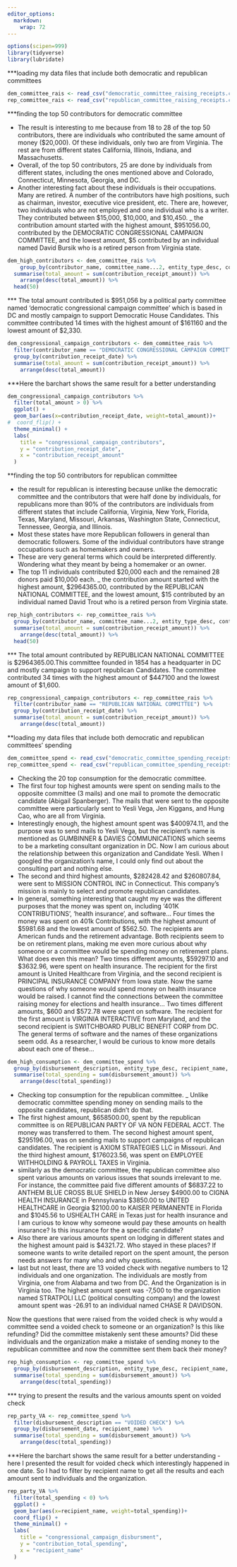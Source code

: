 ```yaml
---
editor_options: 
  markdown: 
    wrap: 72
---
```


```r
options(scipen=999)
library(tidyverse)
library(lubridate)
```

***loading my data files that include both democratic and republican committees

```r
dem_committee_rais <- read_csv("democratic_committee_raising_receipts.csv")
rep_committee_rais <- read_csv("republican_committee_raising_receipts.csv")

```
***finding the top 50 contributors for democratic committee

- The result is interesting to me because from 18 to 28 of the top 50 contributors, there are individuals who contributed the same amount of money ($20,000). Of these individuals, only two are from Virginia. The rest are from different states California, Illinois, Indiana, and Massachusetts.
- Overall, of the top 50 contributors, 25 are done by individuals from different states, including the ones mentioned above and Colorado, Connecticut, Minnesota, Georgia, and DC.
- Another interesting fact about these individuals is their occupations. Many are retired. A number of the contributors have high positions, such as chairman, investor, executive vice president, etc. There are, however, two individuals who are not employed and one individual who is a writer. They contributed between $15,000, $10,000, and $10,450.
_ the contribution amount started with the highest amount, $951056.00, contributed by the DEMOCRATIC CONGRESSIONAL CAMPAIGN COMMITTEE, and the lowest amount, $5 contributed by an individual named David Bursik who is a retired person from Virginia state. 

```r
dem_high_contributors <- dem_committee_rais %>% 
    group_by(contributor_name, committee_name...2, entity_type_desc, contributor_state, contributor_occupation) %>% 
  summarise(total_amount = sum(contribution_receipt_amount)) %>% 
    arrange(desc(total_amount)) %>% 
  head(50)
```
*** The total amount contributed is $951,056 by a political party committee named 'democratic congressional campaign committee' which is based in DC and mostly campaign to support Democratic House Candidates. This committee contributed 14 times with the highest amount of $161160 and the lowest amount of $2,330.

```r
dem_congressional_campaign_contributors <- dem_committee_rais %>% 
  filter(contributor_name == "DEMOCRATIC CONGRESSIONAL CAMPAIGN COMMITTEE") %>% 
  group_by(contribution_receipt_date) %>% 
  summarise(total_amount = sum(contribution_receipt_amount)) %>% 
    arrange(desc(total_amount))
```

***Here the barchart shows the same result for a better understanding 

```r
dem_congressional_campaign_contributors %>% 
  filter(total_amount > 0) %>% 
  ggplot() +
  geom_bar(aes(x=contribution_receipt_date, weight=total_amount))+
#  coord_flip() + 
  theme_minimal() +
  labs(
    title = "congressional_campaign_contributors",
    y = "contribution_receipt_date",
    x = "contribution_receipt_amount"
  )
```
**finding the top 50 contributors for republican committee

- the result for republican is interesting because unlike the democratic committee and the contributors that were half done by individuals, for republicans more than 90% of the contributors are individuals from different states that include California, Virginia, New York, Florida, Texas, Maryland, Missouri, Arkansas, Washington State, Connecticut, Tennessee, Georgia, and Illinois. 
- Most these states have more Republican followers in general than democratic followers. Some of the individual contributors have strange occupations such as homemakers and owners.
- These are very general terms which could be interpreted differently. Wondering what they meant by being a homemaker or an owner.
- The top 11 individuals contributed $20,000 each and the remained 28 donors paid $10,000 each. 
_ the contribution amount started with the highest amount, $2964365.00, contributed by the REPUBLICAN NATIONAL COMMITTEE, and the lowest amount, $15 contributed by an individual named David Trout who is a retired person from Virginia state. 

```r
rep_high_contributors <- rep_committee_rais %>% 
  group_by(contributor_name, committee_name...2, entity_type_desc, contributor_state, contributor_occupation) %>% 
  summarise(total_amount = sum(contribution_receipt_amount)) %>% 
    arrange(desc(total_amount)) %>% 
  head(50)
```
*** The total amount contributed by REPUBLICAN NATIONAL COMMITTEE is $2964365.00.This committee founded in 1854 has a headquarter in DC and mostly campaign to support republican Candidates. The committee contributed 34 times with the highest amount of $447100 and the lowest amount of $1,600.

```r
rep_congressional_campaign_contributors <- rep_committee_rais %>% 
  filter(contributor_name == "REPUBLICAN NATIONAL COMMITTEE") %>% 
  group_by(contribution_receipt_date) %>% 
  summarise(total_amount = sum(contribution_receipt_amount)) %>% 
    arrange(desc(total_amount))
```

**loading my data files that include both democratic and republican committees' spending 

```r
dem_committee_spend <- read_csv("democratic_committee_spending_receipts.csv")
rep_committee_spend <- read_csv("republican_committee_spending_receipts.csv")
```
* Checking the 20 top consumption for the democratic committee.
- The first four top highest amounts were spent on sending mails to the opposite committee (3 mails) and one mail to promote the democratic candidate (Abigail Spanberger). The mails that were sent to the opposite committee were particularly sent to Yesli Vega, Jen Kiggans, and Hung Cao, who are all from Virginia.
- Interestingly enough, the highest amount spent was $400974.11, and the purpose was to send mails to Yesli Vega, but the recipient's name is mentioned as GUMBINNER & DAVIES COMMUNICATIONS which seems to be a marketing consultant organization in DC. Now I am curious about the relationship between this organization and Candidate Yesli. When I googled the organization's name, I could only find out about the consulting part and nothing else.
- The second and third highest amounts, $282428.42 and $260807.84, were sent to MISSION CONTROL INC in Connecticut. This company's mission is mainly to select and promote republican candidates.
- In general, something interesting that caught my eye was the different purposes that the money was spent on, including '401K CONTRIBUTIONS', 'health insurance', and software...
  Four times the money was spent on 401k Contributions, with the highest amount of $5981.68 and the lowest amount of $562.50. The recipients are American funds and the retirement advantage. Both recipients seem to be on retirement plans, making me even more curious about why someone or a committee would be spending money on retirement plans. What does even this mean?
  Two times different amounts, $59297.10 and $3632.96, were spent on health insurance. The recipient for the first amount is United Healthcare from Virginia, and the second recipient is PRINCIPAL INSURANCE COMPANY from Iowa state. Now the same questions of why someone would spend money on health insurance would be raised. I cannot find the connections between the committee raising money for elections and health insurance...
  Two times different amounts, $600 and $572.78 were spent on software. The recipient for the first amount is VIRGINIA INTERACTIVE from Maryland, and the second recipient is SWITCHBOARD PUBLIC BENEFIT CORP from DC. The general terms of software and the names of these organizations seem odd. As a researcher, I would be curious to know more details about each one of these...

```r
dem_high_consumption <- dem_committee_spend %>% 
  group_by(disbursement_description, entity_type_desc, recipient_name, recipient_state) %>% 
  summarise(total_spending = sum(disbursement_amount)) %>% 
    arrange(desc(total_spending)) 
```
* Checking top consumption for the republican committee.
_ Unlike democratic committee spending money on sending mails to the opposite candidates, republican didn't do that. 
- The first highest amount, $658500.00, spent by the republican committee is on REPUBLICAN PARTY OF VA NON FEDERAL ACCT. The money was transferred to them. The second highest amount spent, $295196.00, was on sending mails to support campaigns of republican candidates. The recipient is AXIOM STRATEGIES LLC in Missouri. And the third highest amount, $176023.56, was spent on EMPLOYEE WITHHOLDING & PAYROLL TAXES in Virginia. 
- similarly as the democratic committee, the republican committee also spent various amounts on various issues that sounds irrelevant to me. For instance,
  the committee paid five different amounts of 
  $6837.22 to ANTHEM BLUE CROSS BLUE SHIELD in New Jersey
  $4900.00 to CIGNA HEALTH INSURANCE in Pennsylvania
  $3850.00 to UNITED HEALTHCARE in Georgia
  $2100.00 to KAISER PERMANENTE in Florida and 
  $1045.56 to USHEALTH CARE in Texas 
just for health insurance and I am curious to know why someone would pay these amounts on health insurance? Is this insurance for the a specific candidate? 
- Also there are various amounts spent on lodging in different states and the highest amount paid is $4321.72. Who stayed in these places? If someone wants to write detailed report on the spent amount, the person needs answers for many who and why questions. 
- last but not least, there are 13 voided check with negative numbers to 12 individuals and one organization. The individuals are mostly from Virginia, one from Alabama and two from DC. And the Organization is in Virginia too. The highest amount spent was -7,500 to the organization named STRATPOLI LLC (political consulting company) and the lowest amount spent was -26.91 to an individual named CHASE R DAVIDSON. 

Now the questions that were raised from the voided check is why would a committee send a voided check to someone or an organization? Is this like refunding? Did the committee mistakenly sent these amounts? Did these individuals and the organization make a mistake of sending money to the republican committee and now the committee sent them back their money? 


```r
rep_high_consumption <- rep_committee_spend %>% 
  group_by(disbursement_description, entity_type_desc, recipient_name, recipient_state) %>% 
  summarise(total_spending = sum(disbursement_amount)) %>% 
    arrange(desc(total_spending)) 
```
*** trying to present the results and the various amounts spent on voided check

```r
rep_party_VA <- rep_committee_spend %>% 
  filter(disbursement_description == "VOIDED CHECK") %>% 
  group_by(disbursement_date, recipient_name) %>% 
  summarise(total_spending = sum(disbursement_amount)) %>% 
    arrange(desc(total_spending)) 
```

***Here the barchart shows the same result for a better understanding 
-here I presented the result for voided check which interestingly happened in one date. So I had to filter by recipient name to get all the results and each amount sent to individuals and the organization.

```r
rep_party_VA %>% 
  filter(total_spending < 0) %>% 
  ggplot() +
  geom_bar(aes(x=recipient_name, weight=total_spending))+
  coord_flip() + 
  theme_minimal() +
  labs(
    title = "congressional_campaign_disbursment",
    y = "contribution_total_spending",
    x = "recipient_name"
  )
```

